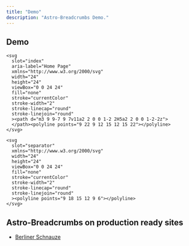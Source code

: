 ```yaml
---
title: "Demo"
description: "Astro-Breadcrumbs Demo."
---
```



## Demo

<div class="o-demo">
  <Breadcrumbs>

    <svg
      slot="index"
      aria-label="Home Page"
      xmlns="http://www.w3.org/2000/svg"
      width="24"
      height="24"
      viewBox="0 0 24 24"
      fill="none"
      stroke="currentColor"
      stroke-width="2"
      stroke-linecap="round"
      stroke-linejoin="round"
      ><path d="m3 9 9-7 9 7v11a2 2 0 0 1-2 2H5a2 2 0 0 1-2-2z">
      </path><polyline points="9 22 9 12 15 12 15 22"></polyline>
    </svg>

    <svg
      slot="separator"
      xmlns="http://www.w3.org/2000/svg"
      width="24"
      height="24"
      viewBox="0 0 24 24"
      fill="none"
      stroke="currentColor"
      stroke-width="2"
      stroke-linecap="round"
      stroke-linejoin="round"
      ><polyline points="9 18 15 12 9 6"></polyline>
    </svg>

  </Breadcrumbs>
</div>

## Astro-Breadcrumbs on production ready sites

- [Berliner Schnauze](https://berliner-schnauze.wtf/wort/knorke/)
